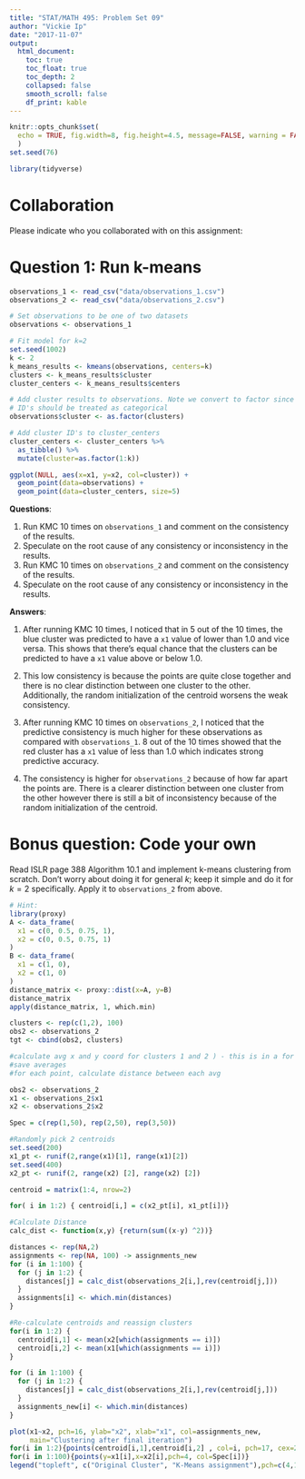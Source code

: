 ```yaml
---
title: "STAT/MATH 495: Problem Set 09"
author: "Vickie Ip"
date: "2017-11-07"
output:
  html_document:
    toc: true
    toc_float: true
    toc_depth: 2
    collapsed: false
    smooth_scroll: false
    df_print: kable
---
```


```r
knitr::opts_chunk$set(
  echo = TRUE, fig.width=8, fig.height=4.5, message=FALSE, warning = FALSE
  )
set.seed(76)

library(tidyverse)

```



# Collaboration

Please indicate who you collaborated with on this assignment: 


# Question 1: Run k-means

```r
observations_1 <- read_csv("data/observations_1.csv")
observations_2 <- read_csv("data/observations_2.csv")

# Set observations to be one of two datasets
observations <- observations_1
```
```r
# Fit model for k=2
set.seed(1002)
k <- 2
k_means_results <- kmeans(observations, centers=k)
clusters <- k_means_results$cluster
cluster_centers <- k_means_results$centers

# Add cluster results to observations. Note we convert to factor since cluster
# ID's should be treated as categorical
observations$cluster <- as.factor(clusters)

# Add cluster ID's to cluster_centers
cluster_centers <- cluster_centers %>% 
  as_tibble() %>% 
  mutate(cluster=as.factor(1:k))

ggplot(NULL, aes(x=x1, y=x2, col=cluster)) +
  geom_point(data=observations) +
  geom_point(data=cluster_centers, size=5)
```

**Questions**:

1. Run KMC 10 times on `observations_1` and comment on the consistency of the
results.
2. Speculate on the root cause of any consistency or inconsistency in the
results.
3. Run KMC 10 times on `observations_2` and comment on the consistency of the
results.
4. Speculate on the root cause of any consistency or inconsistency in the
results.

**Answers**:

1. After running KMC 10 times, I noticed that in 5 out of the 10 times, the blue cluster was predicted to have a `x1` value of lower than 1.0 and vice versa. This shows that there's equal chance that the clusters can be predicted to have a `x1` value above or below 1.0. 

2. This low consistency is because the points are quite close together and there is no clear distinction between one cluster to the other. Additionally, the random initialization of the centroid worsens the weak consistency.

3. After running KMC 10 times on `observations_2`, I noticed that the predictive consistency is much higher for these observations as compared with `observations_1`. 8 out of the 10 times showed that the red cluster has a `x1` value of less than 1.0 which indicates strong predictive accuracy.

4. The consistency is higher for `observations_2` because of how far apart the points are. There is a clearer distinction between one cluster from the other however there is still a bit of inconsistency because of the random initialization of the centroid.

# Bonus question: Code your own

Read ISLR page 388 Algorithm 10.1 and implement k-means clustering from scratch.
Don't worry about doing it for general $k$; keep it simple and do it for $k=2$
specifically. Apply it to `observations_2` from above.

```r
# Hint:
library(proxy)
A <- data_frame(
  x1 = c(0, 0.5, 0.75, 1),
  x2 = c(0, 0.5, 0.75, 1)
)
B <- data_frame(
  x1 = c(1, 0),
  x2 = c(1, 0)
)
distance_matrix <- proxy::dist(x=A, y=B)
distance_matrix
apply(distance_matrix, 1, which.min)

clusters <- rep(c(1,2), 100)
obs2 <- observations_2
tgt <- cbind(obs2, clusters)

#calculate avg x and y coord for clusters 1 and 2 ) - this is in a for loop 100 times
#save averages
#for each point, calculate distance between each avg
```


```r
obs2 <- observations_2
x1 <- observations_2$x1
x2 <- observations_2$x2

Spec = c(rep(1,50), rep(2,50), rep(3,50))

#Randomly pick 2 centroids
set.seed(200)
x1_pt <- runif(2,range(x1)[1], range(x1)[2])
set.seed(400)
x2_pt <- runif(2, range(x2) [2], range(x2) [2])

centroid = matrix(1:4, nrow=2)

for( i in 1:2) { centroid[i,] = c(x2_pt[i], x1_pt[i])}

#Calculate Distance
calc_dist <- function(x,y) {return(sum((x-y) ^2))}

distances <- rep(NA,2)
assignments <- rep(NA, 100) -> assignments_new
for (i in 1:100) {
  for (j in 1:2) {
    distances[j] = calc_dist(observations_2[i,],rev(centroid[j,]))
  }
  assignments[i] <- which.min(distances)
}
```
```r
#Re-calculate centroids and reassign clusters
for(i in 1:2) {
  centroid[i,1] <- mean(x2[which(assignments == i)])
  centroid[i,2] <- mean(x1[which(assignments == i)])
}

for (i in 1:100) {
  for (j in 1:2) {
    distances[j] = calc_dist(observations_2[i,],rev(centroid[j,]))
  }
  assignments_new[i] <- which.min(distances)
}

plot(x1~x2, pch=16, ylab="x2", xlab="x1", col=assignments_new,
     main="Clustering after final iteration")
for(i in 1:2){points(centroid[i,1],centroid[i,2] , col=i, pch=17, cex=2)}
for(i in 1:100){points(y=x1[i],x=x2[i],pch=4, col=Spec[i])}
legend("topleft", c("Original Cluster", "K-Means assignment"),pch=c(4,16),bty="n")
```


